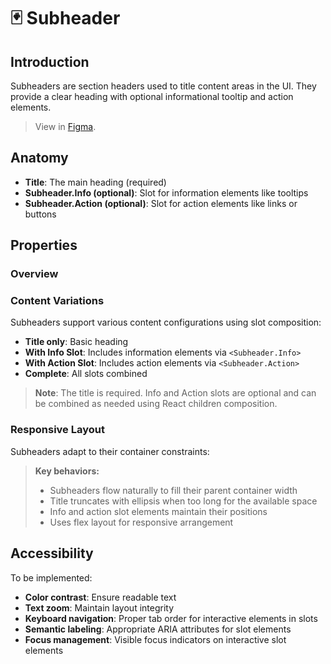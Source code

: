 
<Meta title="Communication/Subheader/Docs" of={SubheaderStories} />

# 🃏 Subheader

## Introduction

Subheaders are section headers used to title content areas in the UI. They provide a clear heading with optional informational tooltip and action elements.

> View in [Figma](https://www.figma.com/design/JxaLVMTWirCpU0rsbZ30k7/2.-Components-Library?node-id=5609-1117&m=dev).

## Anatomy

<Canvas of={SubheaderStories.WithFullFeatures} />

- **Title**: The main heading (required)
- **Subheader.Info (optional)**: Slot for information elements like tooltips
- **Subheader.Action (optional)**: Slot for action elements like links or buttons

## Properties

### Overview

<Canvas of={SubheaderStories.Base} />
<Controls of={SubheaderStories.Base} />

### Content Variations

Subheaders support various content configurations using slot composition:

- **Title only**: Basic heading
- **With Info Slot**: Includes information elements via `<Subheader.Info>`
- **With Action Slot**: Includes action elements via `<Subheader.Action>`
- **Complete**: All slots combined

<Canvas of={SubheaderStories.ContentVariations} />

> **Note**: The title is required. Info and Action slots are optional and can be combined as needed using React children composition.

### Responsive Layout

Subheaders adapt to their container constraints:

<Canvas of={SubheaderStories.ResponsiveLayout} />

> **Key behaviors:**
>
> - Subheaders flow naturally to fill their parent container width
> - Title truncates with ellipsis when too long for the available space
> - Info and action slot elements maintain their positions
> - Uses flex layout for responsive arrangement

## Accessibility

To be implemented:

- **Color contrast**: Ensure readable text
- **Text zoom**: Maintain layout integrity
- **Keyboard navigation**: Proper tab order for interactive elements in slots
- **Semantic labeling**: Appropriate ARIA attributes for slot elements
- **Focus management**: Visible focus indicators on interactive slot elements
